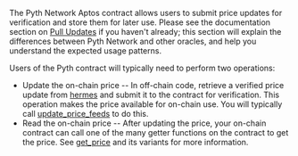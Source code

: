 The Pyth Network Aptos contract allows users to submit price updates for verification and store them for later use.
Please see the documentation section on [Pull Updates](documentation/pythnet-price-feeds/on-demand) if you haven't already;
this section will explain the differences between Pyth Network and other oracles, and help you understand the expected usage patterns.

Users of the Pyth contract will typically need to perform two operations:

- Update the on-chain price -- In off-chain code, retrieve a verified price update from
  [hermes](documentation/pythnet-price-feeds/hermes) and submit it to the contract
  for verification. This operation makes the price available for on-chain use.
  You will typically call [update_price_feeds](aptos/update-price-feeds) to do this.
- Read the on-chain price -- After updating the price, your on-chain contract can call one of the
  many getter functions on the contract to get the price. See [get_price](aptos/get-price) and its variants
  for more information.
